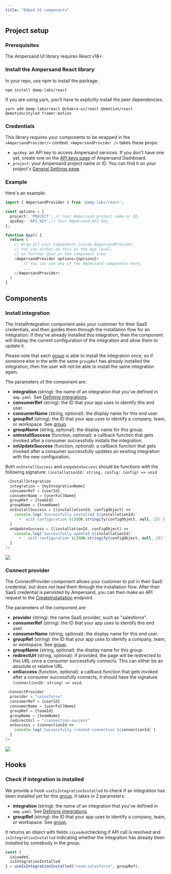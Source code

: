 ```yaml
---
title: "Embed UI components"
---
```


## Project setup

### Prerequisites

The Ampersand UI library requires React v18+.

### Install the Ampersand React library

In your repo, use npm to install the package:

```
npm install @amp-labs/react
```

If you are using yarn, you'll have to explicitly install the peer dependencies.

```
yarn add @amp-labs/react @chakra-ui/react @emotion/react @emotion/styled framer-motion
```

### Credentials

This library requires your components to be wrapped in the `<AmpersandProvider/>` context. `<AmpersandProvider />` takes these props:

* `apiKey`: an API key to access Ampersand services. If you don't have one yet, create one on the [API keys page](https://dashboard.withampersand.com/projects/_/api-keys) of Ampersand Dashboard.
* `project`: your Ampersand project name or ID. You can find it on your project's [General Settings page](https://dashboard.withampersand.com/projects/_/settings).

### Example

Here's an example:

```TypeScript TypeScript
import { AmpersandProvider } from '@amp-labs/react';

const options = {
  project: 'PROJECT', // Your Ampersand project name or ID.
  apiKey: 'API_KEY',// Your Ampersand API key.
};

function App() {
  return (
    // Wrap all your components inside AmpersandProvider.
    // You can either do this at the App level,
    // or further down in the component tree.
    <AmpersandProvider options={options}>
        // You can use any of the Ampersand components here.
        ...
    </AmpersandProvider>
  )
}
```

## Components

### Install integration

The InstallIntegration component asks your customer for their SaaS credentials, and then guides them through the installation flow for an integration. If they've already installed this integration, then the component will display the current configuration of the integration and allow them to update it. 

Please note that each [group](/glossary#group) is able to install the integration once, so if someone else in the with the same `groupRef` has already installed the integration, then the user will not be able to install the same integration again.

The parameters of the component are:

* **integration** (string): the name of an integration that you've defined in `amp.yaml`. See [Defining integrations](/define-integrations/overview).
* **consumerRef** (string): the ID that your app uses to identify this end user.
* **consumerName** (string, optional): the display name for this end user.
* **groupRef** (string): the ID that your app uses to identify a company, team, or workspace. See [group](/glossary#group).
* **groupName** (string, optional): the display name for this group.
* **onInstallSuccess** (function, optional): a callback function that gets invoked after a consumer successfully installs the integration.
* **onUpdateSuccess** (function, optional): a callback function that gets invoked after a consumer successfully updates an existing integration with the new configuration.

Both `onInstallSuccess` and `onUpdateSuccess` should be functions with the following signature: `(installationId: string, config: Config) => void`

```TypeScript TypeScript
 <InstallIntegration 
  integration = {myIntegrationName}
  consumerRef = {userId}
  consumerName = {userFullName}
  groupRef = {teamId}
  groupName = {teamName}
  onInstallSuccess = {(installationId, configObject) =>
    console.log(`Successfully installed ${installationId}`
      + `with configuration ${JSON.stringify(configObject, null, 2)}`)
  }
  onUpdateSuccess = {(installationId, configObject) =>
    console.log(`Successfully updated ${installationId}`
      + ` with configuration ${JSON.stringify(configObject, null, 2)}`)
  }
/>
 ```

![](/images/1f151f2-Example_for_docs_1.png) 

### Connect provider

The ConnectProvider component allows your customer to put in their SaaS credential, but does not lead them through the installation flow. After their SaaS credential is persisted by Ampersand, you can then make an API request to the [CreateInstallation](/reference/installation/create-a-new-installation) endpoint.

The parameters of the component are:

* **provider** (string): the name SaaS provider, such as "salesforce".
* **consumerRef** (string): the ID that your app uses to identify this end user.
* **consumerName** (string, optional): the display name for this end user.
* **groupRef** (string): the ID that your app uses to identify a company, team, or workspace. See [group](/glossary#group).
* **groupName** (string, optional): the display name for this group.
* **redirectUrl** (string, optional): if provided, the page will be redirected to this URL once a consumer successfully connects. This can either be an absolute or relative URL.
* **onSuccess** (function, optional): a callback function that gets invoked after a consumer successfully connects, it should have the signature `(connectionID: string) => void`.

```TypeScript
 <ConnectProvider 
  provider = "salesforce"
  consumerRef = {userId}
  consumerName = {userFullName}
  groupRef = {teamId}
  groupName = {teamName}
  redirectUrl = "/connection-success"
  onSuccess = {connectionId =>
    console.log(`Successfully created connection ${connectionId}`)
  }
/>
```

![](/images/98fc359-ConnectProvider__for_docs_1.png) 

## Hooks

### Check if integration is installed

We provide a hook `useIsIntegrationInstalled` to check if an integration has been installed yet for this [group](/glossary#group). It takes in 2 parameters:

* **integration** (string): the name of an integration that you've defined in `amp.yaml`. See [Defining integrations](/define-integrations/overview).
* **groupRef** (string): the ID that your app uses to identify a company, team, or workspace. See [group](/glossary#group).

It returns an object with fields `isLoaded`checking if API call is resolved and `isIntegrationInstalled` indicating whether the integration has already been installed by somebody in the group.

```TypeScript
const {
  isLoaded,
  isIntegrationInstalled
} = useIsIntegrationInstalled("read-salesforce", groupRef);
```